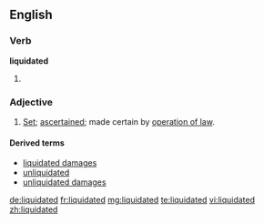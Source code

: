 ==English==

===Verb===
'''liquidated'''
# {{past of|liquidate}}

===Adjective===
{{en-adj}}
# {{legal}} [[set|Set]]; [[ascertained]]; made certain by [[operation of law]].

====Derived terms====
* [[liquidated damages]]
* [[unliquidated]]
* [[unliquidated damages]]

[[de:liquidated]]
[[fr:liquidated]]
[[mg:liquidated]]
[[te:liquidated]]
[[vi:liquidated]]
[[zh:liquidated]]